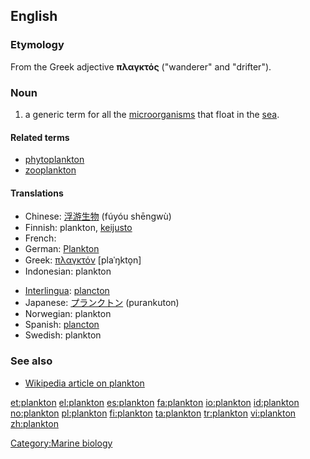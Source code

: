 {{also|Plankton}}
==English==

===Etymology===
From the Greek adjective '''πλαγκτός''' ("wanderer" and "drifter").

===Noun===
{{en-noun|-}}

# a generic term for all the [[microorganism]]s that float in the [[sea]].

====Related terms====
* [[phytoplankton]]
* [[zooplankton]]

====Translations====
{{trans-top|generic term for all the microorganisms that float in the sea}}
* Chinese: [[浮游生物]] (fúyóu shēngwù)
* Finnish: plankton, [[keijusto]]
* French: {{t|fr|plancton|m}}
* German: [[Plankton]] {{n}}
* Greek: [[πλαγκτόν]] [plaˈŋkto̞n] {{n}}
* Indonesian: plankton
{{trans-mid}}
* [[Interlingua]]: [[plancton]]
* Japanese: [[プランクトン]] (purankuton)
* Norwegian: plankton {{n}}
* Spanish: [[plancton]]
* Swedish: plankton {{n}}
{{trans-bottom}}

===See also===
* [[w:plankton|Wikipedia article on plankton]]

[[Category:Marine biology]]

[[et:plankton]]
[[el:plankton]]
[[es:plankton]]
[[fa:plankton]]
[[io:plankton]]
[[id:plankton]]
[[no:plankton]]
[[pl:plankton]]
[[fi:plankton]]
[[ta:plankton]]
[[tr:plankton]]
[[vi:plankton]]
[[zh:plankton]]